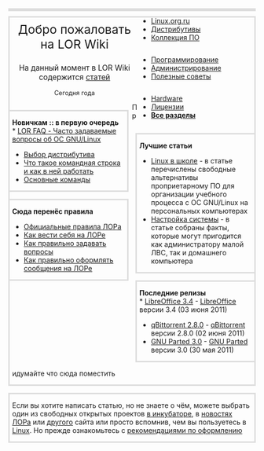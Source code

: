<!--Верхний основной блок с приветствием и ссылками на главные категории-->
<div class="topbanner" style="margin: 10px 0; border: 3px #ddd solid;">

<!--Левая часть верхнего блока : приветствие-->
<div style="width:53%; float:left;border: 0px #0dd solid; ">

<!--Добро пожаловать-->
<div style="text-align:center;font-size:175%;border: 0px #d00 solid; ">Добро пожаловать на LOR&nbsp;Wiki
</div>

<!--Количество статей-->
<div style="text-align:center;font-size:110%;border: 0px #880 solid; ">На данный момент в LOR&nbsp;Wiki содержится [[Special:Allpages|{{NUMBER_OF_PAGES}} статей]]
</div>

<!--Дата-->
<div style="text-align:center;font-size:90%;border: 0px #808 solid; ">Сегодня {{CURRENTDAY}} {{CURRENTMONTHNAME}} {{CURRENTYEAR}} года
</div>

</div>

<!--Правая часть верхнего блока : ссылки на категории-->
<div style="width:47%; float:right; text-align:left;border: 0px #faa solid; ">

<!--Левый блок ссылок-->
<div style="float: left;border: 0px #808 solid; ">
* [[:Category:Linux.org.ru|Linux.org.ru]]
* [[:Category:Дистрибутивы|Дистрибутивы]]
* [[:Category:Коллекция_ПО|Коллекция&nbsp;ПО]]
</div>

<!--Центральный блок ссылок-->
<div style="float: left;border: 0px #880 solid;">
* [[:Category:Программирование|Программирование]]
* [[:Category:Администрирование|Администрирование]]
* [[:Category:Полезные_советы|Полезные&nbsp;советы]]
</div>

<!--Правый блок ссылок-->
<div style="float: left;border: 0px #088 solid;">
* [[:Category:Hardware|Hardware]]
* [[:Category:Лицензии|Лицензии]]
* '''[[Special:Categories|Все&nbsp;разделы]]&nbsp;&nbsp;'''
</div>

<div class="clear">
</div>

</div>

<div class="clear">
</div>

</div>

<!--Средний основной блок с содержимым-->
<div class="midbanner" style="margin: 10px 0; border: 0px #f0a solid;">

<!--Левая половина блока с содержимым-->
<div style="width:50%;  float:left;border: 0px #FaF solid; ">

<!--Левый #1-->
<div style="margin: 1.0em 0.5em 1.0em 0;padding: 0 5px; border: 3px #ddd solid; ">
'''Новичкам :: в первую очередь'''<br>
* [[Lor-faq|LOR FAQ - Часто задаваемые вопросы об ОС GNU/Linux]]
* [[Выбор дистрибутива]]
* [[Что такое командная строка и как в ней работать]]
* [[Основные команды]]
</div>

<!--Левый #2-->
<div style="margin: 1.0em 0.5em 1.0em 0;padding: 0 5px; border: 3px #ddd solid; ">
'''Сюда перенёс правила'''
* [http://www.linux.org.ru/rules.jsp Официальные правила ЛОРа]
* [[Linux.org.ru|Как вести себя на ЛОРе]]
* [http://segfault.kiev.ua/smart-questions-ru.html Как правильно задавать вопросы]
* [[Lorcode|Как правильно оформлять сообщения на ЛОРе]]
</div>

</div>

<!--Правая половина блока с содержимым-->
<div style="width:50%; float:left;border: 0px #0ff solid; ">

<!--Правый #1-->
<div style="margin: 1.0em 0 1.0em 0.5em;padding: 0 5px; border: 3px #ddd solid; ">
'''Лучшие статьи'''
* [[Linux в школе]] - в статье перечислены свободные альтернативы проприетарному ПО для организации учебного процесса с ОС GNU/Linux на персональных компьютерах
* [[Admin|Настройка системы]] - в статье собраны факты, которые могут пригодится как администратору малой ЛВС, так и домашнего компьютера
</div>

<!--Правый #2-->
<div style="margin: 1.0em 0 1.0em 0.5em; padding: 0 5px; border: 3px #ddd solid; ">
'''Последние релизы'''<br>
* [http://www.linux.org.ru/news/openoffice/6342762 LibreOffice 3.4] - [[LibreOffice]] версии 3.4 (03 июня 2011)
* [http://www.linux.org.ru/news/opensource/6338235 qBittorrent 2.8.0] - [[qBittorrent]] версии 2.8.0 (02 июня 2011)
* [http://www.linux.org.ru/news/gnu/6336177 GNU Parted 3.0] - [[Parted| GNU Parted]] версии 3.0 (30 мая 2011)<br>
</div>

</div>

<div class="clear">
</div>

</div>

<!--Нижний основной блок с содержимым-->
<div class="bottombanner" style="margin: 10px 0;border: 0px #00f solid;">

<!--Нижний #1-->
<div style="margin: 0 0 1.0em 0; padding: 0 5px; border: 3px #ddd solid;">
Придумайте что сюда поместить
</div>

<!--Нижний #2-->
<div style="margin: 1.0em 0 1.0em 0;padding: 0 5px; border: 3px #ddd solid;">
Если вы хотите написать статью, но не знаете о чём, можете выбрать один из свободных открытых проектов [[User:adriano32/Нужные_статьи|в инкубаторе]], в [http://www.linux.org.ru/news/ новостях] [http://www.linux.org.ru/ ЛОРа] или [http://www.opennet.ru/ другого] сайта или просто вспомнив, чем вы пользуетесь в [[Linux]]. Но прежде ознакомьтесь с [[как_правильно_оформлять|рекомендациями по оформлению]]
</div>

</div>